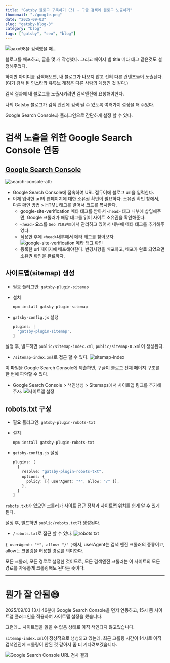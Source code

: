 ```yaml
---
title: "Gatsby 블로그 구축하기 (3) - 구글 검색에 블로그 노출하기"
thumbnail: "./google.png"
date: "2025-09-03"
slug: "gatsby-blog-3"
category: "blog"
tags: ["gatsby", "seo", "blog"]
---
```


![aaxx98을 검색했을 때...](./search-aaxx98.png)

블로그를 배포하고, 글을 몇 개 작성했다. 그리고 페이지 별 title 메타 태그 같은것도 설정해주었다.

하지만 아이디를 검색해보면, 내 블로그가 나오지 않고 전혀 다른 컨텐츠들이 노출된다. (여기 검색 된 인스타와 유튜브 계정은 다른 사람의 계정인 것 같다.)

검색 결과에 내 블로그를 노출시키려면 검색엔진에 요청해야한다.

나의 Gatsby 블로그가 검색 엔진에 검색 될 수 있도록 여러가지 설정을 해 주었다.

Google Search Console과 플러그인으로 간단하게 설정 할 수 있다.

# 검색 노출을 위한 Google Search Console 연동

## [Google Search Console](https://search.google.com/search-console)

![search-console-attr](./search-console-attr.png)

- Google Search Console에 접속하여 URL 접두어에 블로그 url을 입력한다.
- 이제 입력한 url의 웹페이지에 대한 소유권 확인이 필요하다. 소유권 확인 창에서, 다른 확인 방법 > HTML 태그를 열어서 코드를 복사한다.
  - google-site-verification 메타 태그를 받아서 `<head>` 태그 내부에 삽입해주면, Google 크롤러가 해당 태그를 읽어 사이트 소유권을 확인해준다.
  - `<head>` 요소를 `Seo 컴포넌트`에서 관리하고 있어서 내부에 메타 태그를 추가해주었다.
  - 적용한 후에 `<head>`내부에서 메타 태그를 찾아보자.
    ![google-site-verification 메타 태그 확인](./site-verification.png)
  - 등록한 url 페이지에 배포해야한다. 변경사항을 배포하고, 배포가 완료 되었으면 소유권 확인을 완료하자.

## 사이트맵(sitemap) 생성

- 필요 플러그인: `gatsby-plugin-sitemap`

- 설치

  ```console
  npm install gatsby-plugin-sitemap
  ```

- `gatsby-config.js` 설정
  ```TypeScript
  plugins: [
    'gatsby-plugin-sitemap',
  ]
  ```

설정 후, 빌드하면 `public/sitemap-index.xml`, `public/sitemap-0.xml`이 생성된다.

- `/sitemap-index.xml`로 접근 할 수 있다.
  ![sitemap-index](./sitemap-index.png)

이 파일을 Google Search Console에 제출하면, 구글이 블로그 전체 페이지 구조를 한 번에 파악할 수 있다.

- Google Search Console > 색인생성 > Sitemaps에서 사이트맵 링크를 추가해주자.
  ![사이트맵 설정](./search-console-sitemap.png)

## robots.txt 구성

- 필요 플러그인: `gatsby-plugin-robots-txt`

- 설치

  ```console
  npm install gatsby-plugin-robots-txt
  ```

- `gatsby-config.js` 설정

  ```TypeScript
  plugins: [
    {
      resolve: "gatsby-plugin-robots-txt",
      options: {
        policy: [{ userAgent: "*", allow: "/" }],
      },
    }
  ]
  ```

`robots.txt`가 있으면 크롤러가 사이트 접근 정책과 사이트맵 위치를 쉽게 알 수 있게 된다.

설정 후, 빌드하면 `public/robots.txt`가 생성된다.

- `/robots.txt`로 접근 할 수 있다.
  ![robots.txt](./robots-txt.png)

`{ userAgent: "*", allow: "/" }`에서, userAgent는 검색 엔진 크롤러의 종류이고, allow는 크롤링을 허용할 경로를 의미한다.

모든 크롤러, 모든 경로로 설정한 것이므로, 모든 검색엔진 크롤러는 이 사이트의 모든 경로를 자유롭게 크롤링해도 된다는 뜻이다.

---

# 뭔가 잘 안됨😅

2025/09/03 13시 46분에 Google Search Console을 먼저 연동하고, 15시 쯤 사이트맵 플러그인을 적용하여 사이트맵 설정을 했습니다.

그런데... 사이트맵을 읽을 수 없음 상태로 아직 색인되지 않고있습니다.

`sitemap-index.xml`이 정상적으로 생성되고 있는데, 최근 크롤링 시간이 14시로 아직 검색엔진에 크롤링이 안된 것 같아서 좀 더 기다려보겠습니다.

![Google Search Console URL 검사 결과](./search-console-url.png)
